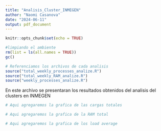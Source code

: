 ```yaml
---
title: "Analisis_Cluster_INMEGEN"
author: "Naomi Casanova"
date: "2024-06-11"
output: pdf_document
---
```


```r
knitr::opts_chunk$set(echo = TRUE)

#limpiando el ambiente
rm(list = ls(all.names = TRUE))
gc()

# Referenciamos los archivos de cada analisis
source("total_weekly_processes_analize.R")
source("total_weekly_RAM_analize.R")
source("weekly_processes_analize.R")
```

En este archivo se presentaran los resultados obtenidos del analisis del clusters
en INMEGEN 

```r
# Aqui agregaremos la grafica de las cargas totales 

```

```r
# Aqui agregaremos la grafica de la RAM total

```

```r
# Aqui agregaremos la grafica de los load average 


```
